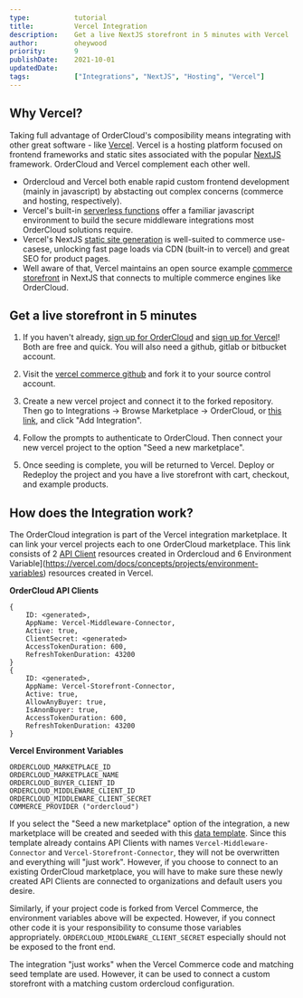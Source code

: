 ```yaml
---
type:           tutorial
title:          Vercel Integration
description:    Get a live NextJS storefront in 5 minutes with Vercel
author:         oheywood
priority:       9
publishDate:    2021-10-01
updatedDate:    
tags:           ["Integrations", "NextJS", "Hosting", "Vercel"]
---
```


## Why Vercel?

Taking full advantage of OrderCloud's composibility means integrating with other great software - like [Vercel](https://vercel.com/docs/concepts). Vercel is a hosting platform focused on frontend frameworks and static sites associated with the popular [NextJS](https://nextjs.org/) framework. OrderCloud and Vercel complement each other well. 

- Ordercloud and Vercel both enable rapid custom frontend development (mainly in javascript) by abstacting out complex concerns (commerce and hosting, respectively). 
- Vercel's built-in [serverless functions](https://vercel.com/docs/concepts/functions/introduction) offer a familiar javascript environment to build the secure middleware integrations most OrderCloud solutions require.    
- Vercel's NextJS [static site generation](https://nextjs.org/docs/basic-features/pages) is well-suited to commerce use-casese, unlocking fast page loads via CDN (built-in to vercel) and great SEO for product pages. 
- Well aware of that, Vercel maintains an open source example [commerce storefront](https://github.com/vercel/commerce) in NextJS that connects to multiple commerce engines like OrderCloud. 

## Get a live storefront in 5 minutes

1. If you haven't already, [sign up for OrderCloud](https://portal.ordercloud.io/register) and [sign up for Vercel](https://vercel.com/signup?next=%2Fregister)! Both are free and quick. You will also need a github, gitlab or bitbucket account. 

2. Visit the [vercel commerce github](https://github.com/vercel/commerce) and fork it to your source control account.

3. Create a new vercel project and connect it to the forked repository. Then go to Integrations -> Browse Marketplace -> OrderCloud, or [this link](https://vercel.com/integrations/ordercloud), and click "Add Integration".

4. Follow the prompts to authenticate to OrderCloud. Then connect your new vercel project to the option "Seed a new marketplace". 

5. Once seeding is complete, you will be returned to Vercel. Deploy or Redeploy the project and you have a live storefront with cart, checkout, and example products.  

## How does the Integration work? 

The OrderCloud integration is part of the Vercel integration marketplace. It can link your vercel projects each to one OrderCloud marketplace. This link consists of 2 [API Client](https://ordercloud.io/knowledge-base/api-clients) resources created in Ordercloud and 6 Environment Variable](https://vercel.com/docs/concepts/projects/environment-variables) resources created in Vercel.

**OrderCloud API Clients** 

```
{
    ID: <generated>, 
    AppName: Vercel-Middleware-Connector,
    Active: true,
    ClientSecret: <generated> 
    AccessTokenDuration: 600,
    RefreshTokenDuration: 43200
}
{
    ID: <generated>,
    AppName: Vercel-Storefront-Connector,
    Active: true,
    AllowAnyBuyer: true,
    IsAnonBuyer: true,
    AccessTokenDuration: 600,
    RefreshTokenDuration: 43200
}
```

**Vercel Environment Variables** 

```
ORDERCLOUD_MARKETPLACE_ID
ORDERCLOUD_MARKETPLACE_NAME
ORDERCLOUD_BUYER_CLIENT_ID
ORDERCLOUD_MIDDLEWARE_CLIENT_ID
ORDERCLOUD_MIDDLEWARE_CLIENT_SECRET
COMMERCE_PROVIDER ("ordercloud")
```

If you select the "Seed a new marketplace" option of the integration, a new marketplace will be created and seeded with this [data template](https://github.com/ordercloud-api/ordercloud-seed/blob/main/seeds/Vercel-B2C.yml). Since this template already contains API Clients with names `Vercel-Middleware-Connector` and `Vercel-Storefront-Connector`, they will not be overwritten and everything will "just work". However, if you choose to connect to an existing OrderCloud marketplace, you will have to make sure these newly created API Clients are connected to organizations and default users you desire.

Similarly, if your project code is forked from Vercel Commerce, the environment variables above will be expected. However, if you connect other code it is your responsibility to consume those variables appropriately. `ORDERCLOUD_MIDDLEWARE_CLIENT_SECRET` especially should not be exposed to the front end.  

The integration "just works" when the Vercel Commerce code and matching seed template are used. However, it can be used to connect a custom storefront with a matching custom ordercloud configuration. 